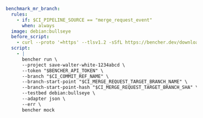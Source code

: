 ```yaml
benchmark_mr_branch:
  rules:
    - if: $CI_PIPELINE_SOURCE == "merge_request_event"
      when: always
  image: debian:bullseye
  before_script:
    - curl --proto '=https' --tlsv1.2 -sSfL https://bencher.dev/download/install-cli.sh | sh
  script:
    - |
      bencher run \
      --project save-walter-white-1234abcd \
      --token "$BENCHER_API_TOKEN" \
      --branch "$CI_COMMIT_REF_NAME" \
      --branch-start-point "$CI_MERGE_REQUEST_TARGET_BRANCH_NAME" \
      --branch-start-point-hash "$CI_MERGE_REQUEST_TARGET_BRANCH_SHA" \
      --testbed debian:bullseye \
      --adapter json \
      --err \
      bencher mock
```
